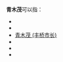 '''青木茂'''可以指：

* {{Link-ja|青木茂 (建築家)}}
* {{link-ja|青木茂 (参議院議員)}}
* [[青木茂_(丰桥市长)|青木茂 (丰桥市长)]]
* {{link-ja|青木茂 (美術評論家)}}
* {{link-ja|青木茂 (企業家)|青木茂 (実業家)}}
* {{link-ja|青木茂 (演員)|青木しげる}}

{{disambig|cat=三字人名消歧義}}
